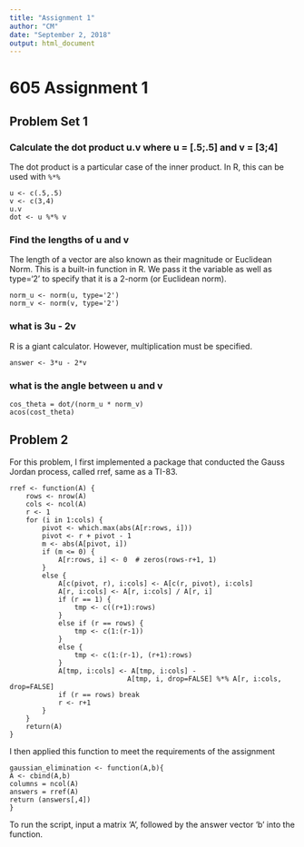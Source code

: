 ```yaml
---
title: "Assignment 1"
author: "CM"
date: "September 2, 2018"
output: html_document
---
```

# 605 Assignment 1 
## Problem Set 1
### Calculate the dot product u.v where u = [.5;.5] and v = [3;4]
The dot product is a particular case of the inner product. In R, this can be used with ```%*%```


```
u <- c(.5,.5)
v <- c(3,4)
u.v
dot <- u %*% v
```

### Find the lengths of u and v

The length of a vector are also known as their magnitude or Euclidean Norm. This is a built-in function in R. We pass it the variable as well as type='2' to specify that it is a 2-norm (or Euclidean norm). 
```
norm_u <- norm(u, type='2')
norm_v <- norm(v, type='2')
```
### what is 3u - 2v
R is a giant calculator. However, multiplication must be specified.  
```
answer <- 3*u - 2*v
```
### what is the angle between u and v
```
cos_theta = dot/(norm_u * norm_v)
acos(cost_theta)
```
## Problem 2
For this problem, I first implemented a package that conducted the Gauss Jordan process, called rref, same as a TI-83. 
```
rref <- function(A) {
    rows <- nrow(A) 
    cols <- ncol(A)
    r <- 1
    for (i in 1:cols) {
        pivot <- which.max(abs(A[r:rows, i]))
        pivot <- r + pivot - 1
        m <- abs(A[pivot, i])
        if (m <= 0) {
            A[r:rows, i] <- 0  # zeros(rows-r+1, 1)
        } 
        else {
            A[c(pivot, r), i:cols] <- A[c(r, pivot), i:cols]
            A[r, i:cols] <- A[r, i:cols] / A[r, i]
            if (r == 1) {
                tmp <- c((r+1):rows)
            } 
            else if (r == rows) {
                tmp <- c(1:(r-1))
            } 
            else {
                tmp <- c(1:(r-1), (r+1):rows)
            }
            A[tmp, i:cols] <- A[tmp, i:cols] - 
                             A[tmp, i, drop=FALSE] %*% A[r, i:cols, drop=FALSE]
            if (r == rows) break
            r <- r+1
        }
    }
    return(A)
}
```
I then applied this function to meet the requirements of the assignment

```
gaussian_elimination <- function(A,b){
A <- cbind(A,b)
columns = ncol(A)
answers = rref(A)
return (answers[,4])
}
```
To run the script, input a matrix 'A', followed by the answer vector 'b' into the function.